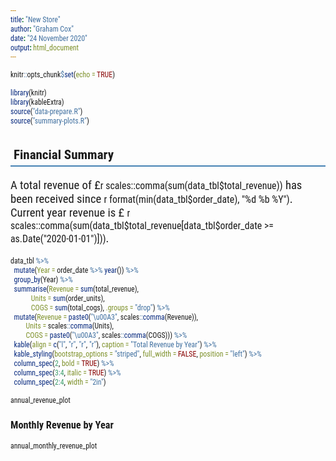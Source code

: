 ```yaml
---
title: "New Store"
author: "Graham Cox"
date: "24 November 2020"
output: html_document
---
```


```r
knitr::opts_chunk$set(echo = TRUE)

```
```r
library(knitr)
library(kableExtra)
source("data-prepare.R")
source("summary-plots.R")
```
<meta http-equiv="Content-type" content="text/html;charset=UTF-8">
<style type="text/css">
body * {font-family:Roboto Condensed}
p {font-size:14pt}
h1 {font-size:30pt;color:white;background:#4682B4;padding:7px}
h2 {font-weight:700;border-bottom:2px solid #4682B4;padding:5px}
</style>

## Financial Summary

A total revenue of £`r scales::comma(sum(data_tbl$total_revenue))` has been received since `r format(min(data_tbl$order_date), "%d %b %Y")`. Current year revenue is £ `r scales::comma(sum(data_tbl$total_revenue[data_tbl$order_date >= as.Date("2020-01-01")]))`.

```r

data_tbl %>% 
  mutate(Year = order_date %>% year()) %>% 
  group_by(Year) %>% 
  summarise(Revenue = sum(total_revenue), 
            Units = sum(order_units),
            COGS = sum(total_cogs), .groups = "drop") %>% 
  mutate(Revenue = paste0("\u00A3", scales::comma(Revenue)),
         Units = scales::comma(Units),
         COGS = paste0("\u00A3", scales::comma(COGS))) %>% 
  kable(align = c("l", "r", "r", "r"), caption = "Total Revenue by Year") %>% 
  kable_styling(bootstrap_options = "striped", full_width = FALSE, position = "left") %>% 
  column_spec(2, bold = TRUE) %>% 
  column_spec(3:4, italic = TRUE) %>% 
  column_spec(2:4, width = "2in")

```




```r
annual_revenue_plot

```

### Monthly Revenue by Year

```r
annual_monthly_revenue_plot
```

